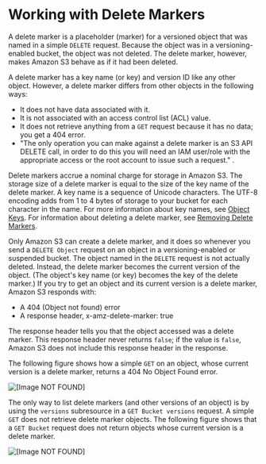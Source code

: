 # Working with Delete Markers<a name="DeleteMarker"></a>

A delete marker is a placeholder \(marker\) for a versioned object that was named in a simple `DELETE` request\. Because the object was in a versioning\-enabled bucket, the object was not deleted\. The delete marker, however, makes Amazon S3 behave as if it had been deleted\. 

A delete marker has a key name \(or key\) and version ID like any other object\. However, a delete marker differs from other objects in the following ways:
+ It does not have data associated with it\.
+ It is not associated with an access control list \(ACL\) value\.
+ It does not retrieve anything from a `GET` request because it has no data; you get a 404 error\.
+ "The only operation you can make against a delete marker is an S3 API DELETE call, in order to do this you will need an IAM user/role with the appropriate access or the root account to issue such a request." \.

Delete markers accrue a nominal charge for storage in Amazon S3\. The storage size of a delete marker is equal to the size of the key name of the delete marker\. A key name is a sequence of Unicode characters\. The UTF\-8 encoding adds from 1 to 4 bytes of storage to your bucket for each character in the name\. For more information about key names, see [Object Keys](UsingMetadata.md#object-keys)\. For information about deleting a delete marker, see [Removing Delete Markers](RemDelMarker.md)\.  

Only Amazon S3 can create a delete marker, and it does so whenever you send a `DELETE Object` request on an object in a versioning\-enabled or suspended bucket\. The object named in the `DELETE` request is not actually deleted\. Instead, the delete marker becomes the current version of the object\. \(The object's key name \(or key\) becomes the key of the delete marker\.\) If you try to get an object and its current version is a delete marker, Amazon S3 responds with:
+ A 404 \(Object not found\) error
+ A response header, x\-amz\-delete\-marker: true

The response header tells you that the object accessed was a delete marker\. This response header never returns `false`; if the value is `false`, Amazon S3 does not include this response header in the response\.

The following figure shows how a simple `GET` on an object, whose current version is a delete marker, returns a 404 No Object Found error\.

![\[Image NOT FOUND\]](http://docs.aws.amazon.com/AmazonS3/latest/dev/images/versioning_DELETE_NoObjectFound.png)

The only way to list delete markers \(and other versions of an object\) is by using the `versions` subresource in a `GET Bucket versions` request\. A simple `GET` does not retrieve delete marker objects\. The following figure shows that a `GET Bucket` request does not return objects whose current version is a delete marker\.

![\[Image NOT FOUND\]](http://docs.aws.amazon.com/AmazonS3/latest/dev/images/versioning_GETBucketwithDeleteMarkers.png)
